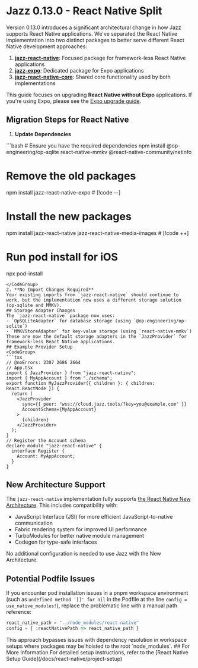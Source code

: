 
# Jazz 0.13.0 - React Native Split

Version 0.13.0 introduces a significant architectural change in how Jazz supports React Native applications. We've separated the React Native implementation into two distinct packages to better serve different React Native development approaches:

1. **[jazz-react-native](https://www.npmjs.com/package/jazz-react-native)**: Focused package for framework-less React Native applications
2. **[jazz-expo](https://www.npmjs.com/package/jazz-expo)**: Dedicated package for Expo applications
3. **[jazz-react-native-core](https://www.npmjs.com/package/jazz-react-native-core)**: Shared core functionality used by both implementations

This guide focuses on upgrading **React Native without Expo** applications. If you're using Expo, please see the [Expo upgrade guide](/docs/react-native-expo/upgrade/0-13-0).

## Migration Steps for React Native

1. **Update Dependencies**
<CodeGroup>
```bash
# Ensure you have the required dependencies
npm install @op-engineering/op-sqlite react-native-mmkv @react-native-community/netinfo

# Remove the old packages
npm install jazz-react-native-expo  # [!code --]

# Install the new packages
npm install jazz-react-native jazz-react-native-media-images # [!code ++]

# Run pod install for iOS
npx pod-install
```
</CodeGroup>
2. **No Import Changes Required**
Your existing imports from `jazz-react-native` should continue to work, but the implementation now uses a different storage solution (op-sqlite and MMKV).
## Storage Adapter Changes
The `jazz-react-native` package now uses:
- `OpSQLiteAdapter` for database storage (using `@op-engineering/op-sqlite`)
- `MMKVStoreAdapter` for key-value storage (using `react-native-mmkv`)
These are now the default storage adapters in the `JazzProvider` for framework-less React Native applications.
## Example Provider Setup
<CodeGroup>
```tsx
// @noErrors: 2307 2686 2664
// App.tsx
import { JazzProvider } from "jazz-react-native";
import { MyAppAccount } from "./schema";
export function MyJazzProvider({ children }: { children: React.ReactNode }) {
  return (
    <JazzProvider
      sync={{ peer: "wss://cloud.jazz.tools/?key=you@example.com" }}
      AccountSchema={MyAppAccount}
    >
      {children}
    </JazzProvider>
  );
}
// Register the Account schema
declare module "jazz-react-native" {
  interface Register {
    Account: MyAppAccount;
  }
}
```
</CodeGroup>

## New Architecture Support

The `jazz-react-native` implementation fully supports [the React Native New Architecture](https://reactnative.dev/docs/the-new-architecture/landing-page). This includes compatibility with:

- JavaScript Interface (JSI) for more efficient JavaScript-to-native communication
- Fabric rendering system for improved UI performance
- TurboModules for better native module management
- Codegen for type-safe interfaces

No additional configuration is needed to use Jazz with the New Architecture.

## Potential Podfile Issues

If you encounter pod installation issues in a pnpm workspace environment (such as `undefined method '[]' for nil` in the Podfile at the line `config = use_native_modules!`), replace the problematic line with a manual path reference:
<CodeGroup>
```ts
react_native_path = "../node_modules/react-native"
config = { :reactNativePath => react_native_path }
```
</CodeGroup>
This approach bypasses issues with dependency resolution in workspace setups where packages may be hoisted to the root `node_modules`.
## For More Information
For detailed setup instructions, refer to the [React Native Setup Guide](/docs/react-native/project-setup)
